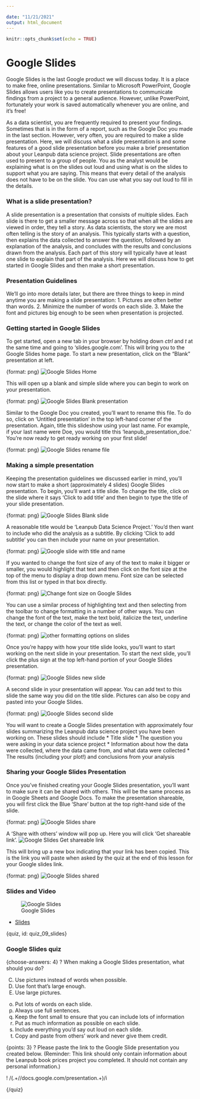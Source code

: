 ```yaml
---

date: "11/21/2021"
output: html_document
---
```


```r
knitr::opts_chunk$set(echo = TRUE)
```

# Google Slides

Google Slides is the last Google product we will discuss today. It is a place to make free, online presentations. Similar to Microsoft PowerPoint, Google Slides allows users like you to create presentations to communicate findings from a project to a general audience. However, unlike PowerPoint, fortunately your work is saved automatically whenever you are online, and it's free!

As a data scientist, you are frequently required to present your findings. Sometimes that is in the form of a report, such as the Google Doc you made in the last section. However, very often, you are required to make a slide presentation. Here, we will discuss what a slide presentation is and some features of a good slide presentation before you make a brief presentation about your Leanpub data science project. Slide presentations are often used to present to a group of people. You as the analyst would be explaining what is on the slides out loud and using what is on the slides to support what you are saying. This means that every detail of the analysis does not have to be on the slide. You can use what you say out loud to fill in the details.

### What is a slide presentation?

A slide presentation is a presentation that consists of multiple slides. Each slide is there to get a smaller message across so that when all the slides are viewed in order, they tell a story. As data scientists, the story we are most often telling is the story of an analysis. This typically starts with a question, then explains the data collected to answer the question, followed by an explanation of the analysis, and concludes with the results and conclusions drawn from the analysis. Each part of this story will typically have at least one slide to explain that part of the analysis. Here we will discuss how to get started in Google Slides and then make a short presentation.

### Presentation Guidelines

We'll go into more details later, but there are three things to keep in mind anytime you are making a slide presentation:
1. Pictures are often better than words.
2. Minimize the number of words on each slide.
3. Make the font and pictures big enough to be seen when presentation is projected.


### Getting started in Google Slides

To get started, open a new tab in your browser by holding down _ctrl_ and _t_ at the same time and going to 'slides.google.com'. This will bring you to the Google Slides home page. To start a new presentation, click on the "Blank" presentation at left.

{format: png}
![Google Slides Home](https://docs.google.com/presentation/d/1sjOuMmP1oXuqvTMeKlAoOSCqD-TOncWraD67b_pzrUE/export/png?id=1sjOuMmP1oXuqvTMeKlAoOSCqD-TOncWraD67b_pzrUE&pageid=g2bfdb07292_0_151)

This will open up a blank and simple slide where you can begin to work on your presentation.

{format: png}
![Google Slides Blank presentation](https://docs.google.com/presentation/d/1sjOuMmP1oXuqvTMeKlAoOSCqD-TOncWraD67b_pzrUE/export/png?id=1sjOuMmP1oXuqvTMeKlAoOSCqD-TOncWraD67b_pzrUE&pageid=g2f978f5b03_0_2)

Similar to the Google Doc you created, you'll want to rename this file. To do so, click on 'Untitled presentation' in the top left-hand corner of the presentation. Again, title this slideshow using your last name. For example, if your last name were Doe, you would title this 'leanpub_presentation_doe.' You're now ready to get ready working on your first slide!

{format: png}
![Google Slides rename file](https://docs.google.com/presentation/d/1sjOuMmP1oXuqvTMeKlAoOSCqD-TOncWraD67b_pzrUE/export/png?id=1sjOuMmP1oXuqvTMeKlAoOSCqD-TOncWraD67b_pzrUE&pageid=g2f978f5b03_0_12)

### Making a simple presentation

Keeping the presentation guidelines we discussed earlier in mind, you'll now start to make a short (approximately 4 slides) Google Slides presentation. To begin, you'll want a title slide. To change the title, click on the slide where it says 'Click to add title' and then begin to type the title of your slide presentation.

{format: png}
![Google Slides Blank slide](https://docs.google.com/presentation/d/1sjOuMmP1oXuqvTMeKlAoOSCqD-TOncWraD67b_pzrUE/export/png?id=1sjOuMmP1oXuqvTMeKlAoOSCqD-TOncWraD67b_pzrUE&pageid=g2f978f5b03_0_115)

A reasonable title would be 'Leanpub Data Science Project.' You'd then want to include who did the analysis as a subtitle. By clicking 'Click to add subtitle' you can then include your name on your presentation.

{format: png}
![Google slide with title and name](https://docs.google.com/presentation/d/1sjOuMmP1oXuqvTMeKlAoOSCqD-TOncWraD67b_pzrUE/export/png?id=1sjOuMmP1oXuqvTMeKlAoOSCqD-TOncWraD67b_pzrUE&pageid=g2f978f5b03_0_123)

If you wanted to change the font size of any of the text to make it bigger or smaller, you would highlight that text and then click on the font size at the top of the menu to display a drop down menu. Font size can be selected from this list or typed in that box directly.

{format: png}
![Change font size on Google Slides](https://docs.google.com/presentation/d/1sjOuMmP1oXuqvTMeKlAoOSCqD-TOncWraD67b_pzrUE/export/png?id=1sjOuMmP1oXuqvTMeKlAoOSCqD-TOncWraD67b_pzrUE&pageid=g2f978f5b03_0_138)

You can use a similar process of highlighting text and then selecting from the toolbar to change formatting in a number of other ways. You can change the font of the text, make the text bold, italicize the text, underline the text, or change the color of the text as well.

{format: png}
![other formatting options on slides](https://docs.google.com/presentation/d/1sjOuMmP1oXuqvTMeKlAoOSCqD-TOncWraD67b_pzrUE/export/png?id=1sjOuMmP1oXuqvTMeKlAoOSCqD-TOncWraD67b_pzrUE&pageid=g2f978f5b03_0_148)

Once you're happy with how your title slide looks, you'll want to start working on the next slide in your presentation. To start the next slide, you'll click the plus sign at the top left-hand portion of your Google Slides presentation.

{format: png}
![Google Slides new slide](https://docs.google.com/presentation/d/1sjOuMmP1oXuqvTMeKlAoOSCqD-TOncWraD67b_pzrUE/export/png?id=1sjOuMmP1oXuqvTMeKlAoOSCqD-TOncWraD67b_pzrUE&pageid=g2f978f5b03_0_161)

A second slide in your presentation will appear. You can add text to this slide the same way you did on the title slide. Pictures can also be copy and pasted into your Google Slides.

{format: png}
![Google Slides second slide](https://docs.google.com/presentation/d/1sjOuMmP1oXuqvTMeKlAoOSCqD-TOncWraD67b_pzrUE/export/png?id=1sjOuMmP1oXuqvTMeKlAoOSCqD-TOncWraD67b_pzrUE&pageid=g2f978f5b03_0_169)

You will want to create a Google Slides presentation with approximately four slides summarizing the Leanpub data science project you have been working on. These slides should include
* Title slide
* The question you were asking in your data science project
* Information about how the data were collected, where the data came from, and what data were collected
* The results (including your plot!) and conclusions from your analysis

### Sharing your Google Slides Presentation

Once you've finished creating your Google Slides presentation, you'll want to make sure it can be shared with others. This will be the same process as in Google Sheets and Google Docs. To make the presentation shareable, you will first click the Blue 'Share' button at the top right-hand side of the slide.

{format: png}
![Google Slides share](https://docs.google.com/presentation/d/1sjOuMmP1oXuqvTMeKlAoOSCqD-TOncWraD67b_pzrUE/export/png?id=1sjOuMmP1oXuqvTMeKlAoOSCqD-TOncWraD67b_pzrUE&pageid=g2f978f5b03_0_32)

A 'Share with others' window will pop up. Here you will click 'Get shareable link'.
![Google Slides Get shareable link](https://docs.google.com/presentation/d/1sjOuMmP1oXuqvTMeKlAoOSCqD-TOncWraD67b_pzrUE/export/png?id=1sjOuMmP1oXuqvTMeKlAoOSCqD-TOncWraD67b_pzrUE&pageid=g2f978f5b03_0_184)

This will bring up a new box indicating that your link has been copied. This is the link you will paste when asked by the quiz at the end of this lesson for your Google slides link.

{format: png}
![Google Slides shared](https://docs.google.com/presentation/d/1sjOuMmP1oXuqvTMeKlAoOSCqD-TOncWraD67b_pzrUE/export/png?id=1sjOuMmP1oXuqvTMeKlAoOSCqD-TOncWraD67b_pzrUE&pageid=g2f978f5b03_0_188)


### Slides and Video

![Google Slides](https://youtu.be/nRFevt8u_yo)

* [Slides](https://docs.google.com/presentation/d/1sjOuMmP1oXuqvTMeKlAoOSCqD-TOncWraD67b_pzrUE/edit?usp=sharing)


{quiz, id: quiz_09_slides}

### Google Slides quiz

{choose-answers: 4}
? When making a Google Slides presentation, what should you do?

C) Use pictures instead of words when possible.
C) Use font that's large enough.
C) Use large pictures.
o) Put lots of words on each slide.
o) Always use full sentences.
o) Keep the font small to ensure that you can include lots of information
o) Put as much information as possible on each slide.
o) Include everything you'd say out loud on each slide.
o) Copy and paste from others' work and never give them credit.


{points: 3}
? Please paste the link to the Google Slide presentation you created below. (Reminder: This link should only contain information about the Leanpub book prices project you completed. It should not contain any personal information.)

! /(.+\/\/docs.google.com\/presentation.+)/i

{/quiz}
